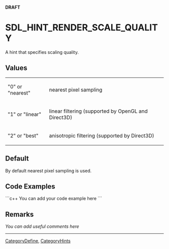 <!-- pragma section-numbers off -->
<!-- pragma camelcase off -->
'''DRAFT'''

= SDL_HINT_RENDER_SCALE_QUALITY =
A hint that specifies scaling quality.


== Values ==
{|
|"0" or "nearest"
|nearest pixel sampling
|-
|"1" or "linear"
|linear filtering (supported by OpenGL and Direct3D)
|-
|"2" or "best"
|anisotropic filtering (supported by Direct3D)
|}

== Default ==
By default nearest pixel sampling is used.

== Code Examples ==
```c++
You can add your code example here
```

== Remarks ==
''You can add useful comments here''

----
[[CategoryDefine]], [[CategoryHints]]
